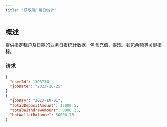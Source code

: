 ```yaml
---
title: "获取用户每日统计"
---
```


## 概述
提供指定租户及日期的业务日报统计数据，包含充值、提现、钱包余额等关键指标。

### 请求
```json
{
  "userId": 1308734,
  "jobDate": "2023-10-25"
}
{
  "jobDay": "2023-10-01",
  "totalDepositAmount": 15000.5,
  "totalWithdrawAmount": 8000.25,
  "hotWalletBalance": 50000.75
}